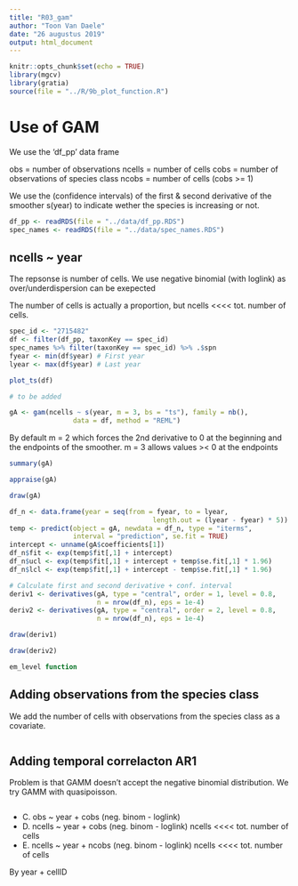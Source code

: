 ```yaml
---
title: "R03_gam"
author: "Toon Van Daele"
date: "26 augustus 2019"
output: html_document
---
```


```r
knitr::opts_chunk$set(echo = TRUE)
library(mgcv)
library(gratia)
source(file = "../R/9b_plot_function.R")
```

# Use of GAM

We use the 'df_pp' data frame

obs = number of observations
ncells = number of cells
cobs = number of observations of species class
ncobs = number of cells (cobs >= 1)

We use the (confidence intervals) of the first & second derivative of the smoother s(year) to indicate wether the species is increasing or not.

```r
df_pp <- readRDS(file = "../data/df_pp.RDS")
spec_names <- readRDS(file = "../data/spec_names.RDS")
```


## ncells ~ year

The repsonse is number of cells.
We use negative binomial (with loglink) as over/underdispersion can be exepected

The number of cells is actually a proportion, but ncells <<<< tot. number of cells.

```r
spec_id <- "2715482"
df <- filter(df_pp, taxonKey == spec_id)
spec_names %>% filter(taxonKey == spec_id) %>% .$spn
fyear <- min(df$year) # First year
lyear <- max(df$year) # Last year
```


```r
plot_ts(df)
```

```r
# to be added
```

```r
gA <- gam(ncells ~ s(year, m = 3, bs = "ts"), family = nb(),
                data = df, method = "REML")
```

By default m = 2 which forces the 2nd derivative to 0 at the beginning and the endpoints of the smoother. m = 3 allows values >< 0 at the endpoints

```r
summary(gA)
```

```r
appraise(gA)
```

```r
draw(gA)
```

```r
df_n <- data.frame(year = seq(from = fyear, to = lyear,
                                    length.out = (lyear - fyear) * 5))
temp <- predict(object = gA, newdata = df_n, type = "iterms",
                interval = "prediction", se.fit = TRUE)
intercept <- unname(gA$coefficients[1])
df_n$fit <- exp(temp$fit[,1] + intercept)
df_n$ucl <- exp(temp$fit[,1] + intercept + temp$se.fit[,1] * 1.96)
df_n$lcl <- exp(temp$fit[,1] + intercept - temp$se.fit[,1] * 1.96)
```


```r
# Calculate first and second derivative + conf. interval
deriv1 <- derivatives(gA, type = "central", order = 1, level = 0.8, 
                      n = nrow(df_n), eps = 1e-4)
deriv2 <- derivatives(gA, type = "central", order = 2, level = 0.8,
                      n = nrow(df_n), eps = 1e-4)
```

```r
draw(deriv1)
```

```r
draw(deriv2)
```


```r
em_level function
```


## Adding observations from the species class

We add the number of cells with observations from the species class 
as a covariate.


```r

```


## Adding temporal correlacton AR1

Problem is that GAMM doesn't accept the negative binomial distribution. We try 
GAMM with quasipoisson.

```r

```


- C. obs ~ year + cobs  (neg. binom - loglink)
- D. ncells ~ year + cobs  (neg. binom - loglink) ncells <<<< tot. number of cells
- E. ncells ~ year + ncobs  (neg. binom - loglink) ncells <<<< tot. number of cells

By year + cellID

## 

